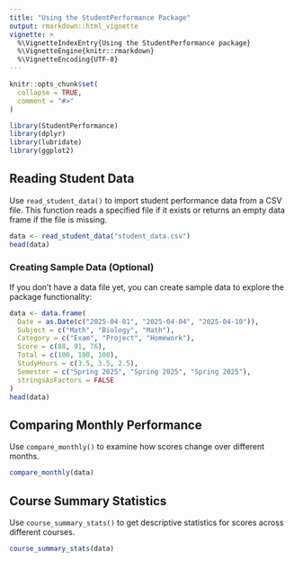 ```yaml
---
title: "Using the StudentPerformance Package"
output: rmarkdown::html_vignette
vignette: >
  %\VignetteIndexEntry{Using the StudentPerformance package}
  %\VignetteEngine{knitr::rmarkdown}
  %\VignetteEncoding{UTF-8}
---
```


```r
knitr::opts_chunk$set(
  collapse = TRUE,
  comment = "#>"
)
```

```r
library(StudentPerformance)
library(dplyr)
library(lubridate)
library(ggplot2)
```

## Reading Student Data
Use `read_student_data()` to import student performance data from a CSV file. This function reads a specified file if it exists or returns an empty data frame if the file is missing.

```r
data <- read_student_data("student_data.csv")
head(data)
```

### Creating Sample Data (Optional)
If you don't have a data file yet, you can create sample data to explore the package functionality:

```r
data <- data.frame(
  Date = as.Date(c("2025-04-01", "2025-04-04", "2025-04-10")),
  Subject = c("Math", "Biology", "Math"),
  Category = c("Exam", "Project", "Homework"),
  Score = c(88, 91, 76),
  Total = c(100, 100, 100),
  StudyHours = c(3.5, 3.5, 2.5),
  Semester = c("Spring 2025", "Spring 2025", "Spring 2025"),
  stringsAsFactors = FALSE
)
head(data)
```



## Comparing Monthly Performance
Use `compare_monthly()` to examine how scores change over different months.

```r
compare_monthly(data)
```

## Course Summary Statistics
Use `course_summary_stats()` to get descriptive statistics for scores across different courses.

```r
course_summary_stats(data)
```



